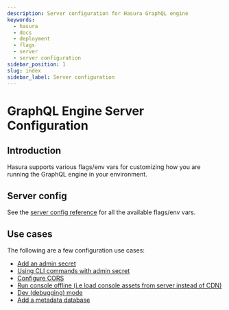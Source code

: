 ```yaml
---
description: Server configuration for Hasura GraphQL engine
keywords:
  - hasura
  - docs
  - deployment
  - flags
  - server
  - server configuration
sidebar_position: 1
slug: index
sidebar_label: Server configuration
---
```


# GraphQL Engine Server Configuration

## Introduction

Hasura supports various flags/env vars for customizing how you are
running the GraphQL engine in your environment.

## Server config

See the [server config reference](/deployment/graphql-engine-flags/reference.mdx) for all the
available flags/env vars.

## Use cases

The following are a few configuration use cases:

- [Add an admin secret](/deployment/graphql-engine-flags/config-examples.mdx#add-admin-secret)
- [Using CLI commands with admin secret](/deployment/graphql-engine-flags/config-examples.mdx#cli-with-admin-secret)
- [Configure CORS](/deployment/graphql-engine-flags/config-examples.mdx#configure-cors)
- [Run console offline (i.e load console assets from server instead of CDN)](/deployment/graphql-engine-flags/config-examples.mdx#console-assets-on-server)
- [Dev (debugging) mode](/deployment/graphql-engine-flags/config-examples.mdx#dev-mode)
- [Add a metadata database](/deployment/graphql-engine-flags/config-examples.mdx#add-metadata-database)
